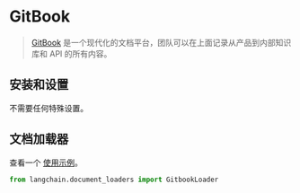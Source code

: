 # GitBook

> [GitBook](https://docs.gitbook.com/) 是一个现代化的文档平台，团队可以在上面记录从产品到内部知识库和 API 的所有内容。

## 安装和设置

不需要任何特殊设置。

## 文档加载器

查看一个 [使用示例](/docs/modules/data_connection/document_loaders/integrations/gitbook.html)。

```python
from langchain.document_loaders import GitbookLoader
```
